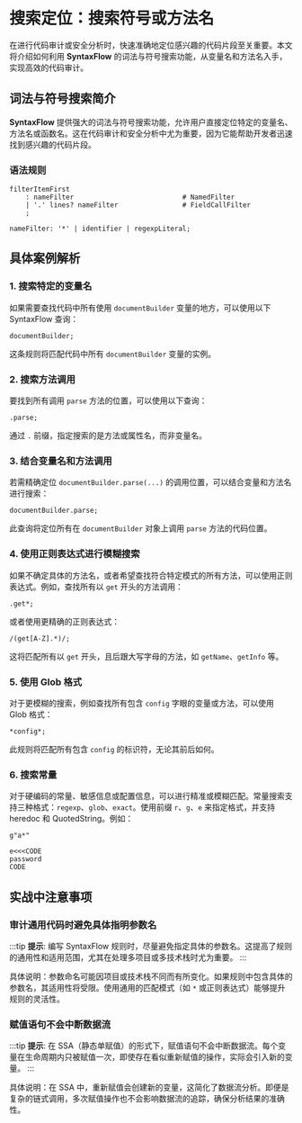 # 搜索定位：搜索符号或方法名


在进行代码审计或安全分析时，快速准确地定位感兴趣的代码片段至关重要。本文将介绍如何利用 **SyntaxFlow** 的词法与符号搜索功能，从变量名和方法名入手，实现高效的代码审计。


<TOCInline toc={toc} />

## 词法与符号搜索简介

**SyntaxFlow** 提供强大的词法与符号搜索功能，允许用户直接定位特定的变量名、方法名或函数名。这在代码审计和安全分析中尤为重要，因为它能帮助开发者迅速找到感兴趣的代码片段。

### 语法规则

```antlr
filterItemFirst
    : nameFilter                           # NamedFilter
    | '.' lines? nameFilter                # FieldCallFilter
    ;

nameFilter: '*' | identifier | regexpLiteral;
```

## 具体案例解析

### 1. 搜索特定的变量名

如果需要查找代码中所有使用 `documentBuilder` 变量的地方，可以使用以下 SyntaxFlow 查询：

```syntaxflow
documentBuilder;
```

这条规则将匹配代码中所有 `documentBuilder` 变量的实例。

### 2. 搜索方法调用

要找到所有调用 `parse` 方法的位置，可以使用以下查询：

```syntaxflow
.parse;
```

通过 `.` 前缀，指定搜索的是方法或属性名，而非变量名。

### 3. 结合变量名和方法调用

若需精确定位 `documentBuilder.parse(...)` 的调用位置，可以结合变量和方法名进行搜索：

```syntaxflow
documentBuilder.parse;
```

此查询将定位所有在 `documentBuilder` 对象上调用 `parse` 方法的代码位置。

### 4. 使用正则表达式进行模糊搜索

如果不确定具体的方法名，或者希望查找符合特定模式的所有方法，可以使用正则表达式。例如，查找所有以 `get` 开头的方法调用：

```syntaxflow
.get*;
```

或者使用更精确的正则表达式：

```syntaxflow
/(get[A-Z].*)/;
```

这将匹配所有以 `get` 开头，且后跟大写字母的方法，如 `getName`、`getInfo` 等。

### 5. 使用 Glob 格式

对于更模糊的搜索，例如查找所有包含 `config` 字眼的变量或方法，可以使用 Glob 格式：

```syntaxflow
*config*;
```

此规则将匹配所有包含 `config` 的标识符，无论其前后如何。

### 6. 搜索常量

对于硬编码的常量、敏感信息或配置信息，可以进行精准或模糊匹配。常量搜索支持三种格式：`regexp`、`glob`、`exact`。使用前缀 `r`、`g`、`e` 来指定格式，并支持 heredoc 和 QuotedString。例如：

```syntaxflow
g"a*"

e<<<CODE
password
CODE
```

## 实战中注意事项

### 审计通用代码时避免具体指明参数名

:::tip
**提示**: 编写 SyntaxFlow 规则时，尽量避免指定具体的参数名。这提高了规则的通用性和适用范围，尤其在处理多项目或多技术栈时尤为重要。
:::

具体说明：参数命名可能因项目或技术栈不同而有所变化。如果规则中包含具体的参数名，其适用性将受限。使用通用的匹配模式（如 `*` 或正则表达式）能够提升规则的灵活性。

### 赋值语句不会中断数据流

:::tip
**提示**: 在 SSA（静态单赋值）的形式下，赋值语句不会中断数据流。每个变量在生命周期内只被赋值一次，即使存在看似重新赋值的操作，实际会引入新的变量。
:::

具体说明：在 SSA 中，重新赋值会创建新的变量，这简化了数据流分析。即便是复杂的链式调用，多次赋值操作也不会影响数据流的追踪，确保分析结果的准确性。